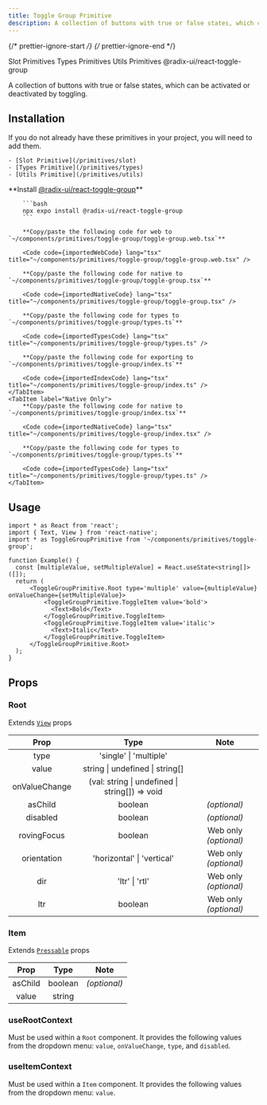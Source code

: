 ```yaml
---
title: Toggle Group Primitive
description: A collection of buttons with true or false states, which can be activated or deactivated by toggling.
---
```


{/* prettier-ignore-start */}
{/* prettier-ignore-end */}


<LinkButton href="/primitives/slot">
  Slot Primitives
</LinkButton>
<LinkButton href="/primitives/types">
  Types Primitives
</LinkButton>
<LinkButton href="/primitives/utils">
  Utils Primitives
</LinkButton>
<LinkButton target='_blank' href='https://www.radix-ui.com/primitives/docs/components/toggle-group'>
  @radix-ui/react-toggle-group
</LinkButton>

<br />

A collection of buttons with true or false states, which can be activated or deactivated by toggling.

## Installation
<Aside title="Uses shared primitives">
    If you do not already have these primitives in your project, you will need to add them.

    - [Slot Primitive](/primitives/slot)
    - [Types Primitive](/primitives/types)
    - [Utils Primitive](/primitives/utils)

</Aside>

<Tabs>
    <TabItem label="Universal">
        **Install <a target="_blank" href="https://www.radix-ui.com/primitives/docs/components/toggle-group">@radix-ui/react-toggle-group</a>**

        ```bash
        npx expo install @radix-ui/react-toggle-group
        ```

        **Copy/paste the following code for web to  `~/components/primitives/toggle-group/toggle-group.web.tsx`**

        <Code code={importedWebCode} lang="tsx" title="~/components/primitives/toggle-group/toggle-group.web.tsx" />

        **Copy/paste the following code for native to  `~/components/primitives/toggle-group/toggle-group.tsx`**

        <Code code={importedNativeCode} lang="tsx" title="~/components/primitives/toggle-group/toggle-group.tsx" />

        **Copy/paste the following code for types to  `~/components/primitives/toggle-group/types.ts`**

        <Code code={importedTypesCode} lang="tsx" title="~/components/primitives/toggle-group/types.ts" />

        **Copy/paste the following code for exporting to  `~/components/primitives/toggle-group/index.ts`**

        <Code code={importedIndexCode} lang="tsx" title="~/components/primitives/toggle-group/index.ts" />
    </TabItem>
    <TabItem label="Native Only">
        **Copy/paste the following code for native to  `~/components/primitives/toggle-group/index.tsx`**

        <Code code={importedNativeCode} lang="tsx" title="~/components/primitives/toggle-group/index.tsx" />

        **Copy/paste the following code for types to  `~/components/primitives/toggle-group/types.ts`**

        <Code code={importedTypesCode} lang="tsx" title="~/components/primitives/toggle-group/types.ts" />
    </TabItem>
</Tabs>

## Usage

```tsx
import * as React from 'react';
import { Text, View } from 'react-native';
import * as ToggleGroupPrimitive from '~/components/primitives/toggle-group';

function Example() {
  const [multipleValue, setMultipleValue] = React.useState<string[]>([]);
  return (
      <ToggleGroupPrimitive.Root type='multiple' value={multipleValue} onValueChange={setMultipleValue}>
          <ToggleGroupPrimitive.ToggleItem value='bold'>
            <Text>Bold</Text>
          </ToggleGroupPrimitive.ToggleItem>
          <ToggleGroupPrimitive.ToggleItem value='italic'>
            <Text>Italic</Text>
          </ToggleGroupPrimitive.ToggleItem>
      </ToggleGroupPrimitive.Root>
  );
}
```

## Props

### Root

Extends [`View`](https://reactnative.dev/docs/view#props) props

|   Prop   |  Type   |     Note     |
| :------: | :-----: | :----------: |
| type  | 'single' \| 'multiple' | |
| value  | string \| undefined \| string[] | |
| onValueChange  | (val: string \| undefined \| string[]) => void | |
| asChild  | boolean | _(optional)_ |
| disabled  | boolean | _(optional)_ |
| rovingFocus  | boolean | Web only _(optional)_ |
| orientation  | 'horizontal' \| 'vertical' | Web only _(optional)_ |
| dir  | 'ltr' \| 'rtl' | Web only _(optional)_ |
| ltr  | boolean | Web only _(optional)_ |

### Item

Extends [`Pressable`](https://reactnative.dev/docs/pressable#props) props

|    Prop    |        Type        |     Note     |
| :--------: | :----------------: | :----------: |
|  asChild   |      boolean       | _(optional)_ |
| value | string |  |

### useRootContext

Must be used within a `Root` component. It provides the following values from the dropdown menu: `value`, `onValueChange`, `type`, and `disabled`.

### useItemContext

Must be used within a `Item` component. It provides the following values from the dropdown menu: `value`.